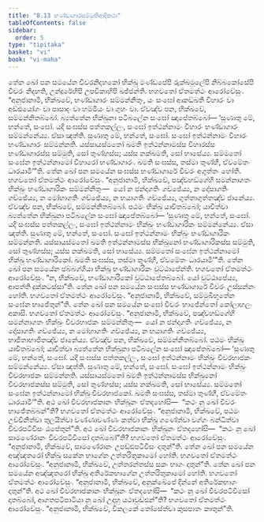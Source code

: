 ```yaml
---
title: "8.13 භණ්ඩාගාරසම්මුතිආදිකථා"
tableOfContents: false
sidebar:
  order: 5
type: "tipitaka"
basket: "vi"
book: "vi-maha"
---
```



<DynamicBreadcrumb />

<Division number="343" book="vi-maha">

<Paragraph number="1610" book="vi-maha">
තේන ඛෝ පන සමයේන චීවරනිදහකෝ භික්ඛු මණ්ඩපේපි රුක්ඛමූලේපි නිබ්බකෝසේපි චීවරං නිදහති, උන්දූරේහිපි උපචිකාහිපි ඛජ්ජන්ති. භගවතෝ ඒතමත්ථං ආරෝචේසුං. “අනුජානාමි, භික්ඛවේ, භණ්ඩාගාරං සම්මන්නිතුං, යං සංඝෝ ආකඞ්ඛති විහාරං වා අඩ්ඪයෝගං වා පාසාදං වා හම්මියං වා ගුහං වා. ඒවඤ්ච පන, භික්ඛවේ, සම්මන්නිතබ්බෝ. බ්‍යත්තේන භික්ඛුනා පටිබලේන සංඝෝ ඤාපේතබ්බෝ—
</Paragraph>

<Paragraph number="1611" book="vi-maha">
‘සුණාතු මේ, භන්තේ, සංඝෝ. යදි සංඝස්ස පත්තකල්ලං, සංඝෝ ඉත්ථන්නාමං විහාරං භණ්ඩාගාරං සම්මන්නේය්‍ය. ඒසා ඤත්ති.
</Paragraph>

<Paragraph number="1612" book="vi-maha">
සුණාතු මේ, භන්තේ, සංඝෝ. සංඝෝ ඉත්ථන්නාමං විහාරං භණ්ඩාගාරං සම්මන්නති. යස්සායස්මතෝ ඛමති ඉත්ථන්නාමස්ස විහාරස්ස භණ්ඩාගාරස්ස සම්මුති, සෝ තුණ්හස්ස; යස්ස නක්ඛමති, සෝ භාසේය්‍ය.
</Paragraph>

<Paragraph number="1613" book="vi-maha">
සම්මතෝ සංඝේන ඉත්ථන්නාමෝ විහාරෝ භණ්ඩාගාරං. ඛමති සංඝස්ස, තස්මා තුණ්හී, ඒවමේතං ධාරයාමී’”ති.
</Paragraph>

<Paragraph number="1614" book="vi-maha">
තේන ඛෝ පන සමයේන සංඝස්ස භණ්ඩාගාරේ චීවරං අගුත්තං හෝති. භගවතෝ ඒතමත්ථං ආරෝචේසුං. “අනුජානාමි, භික්ඛවේ, පඤ්චහඞ්ගේහි සමන්නාගතං භික්ඛුං භණ්ඩාගාරිකං සම්මන්නිතුං—  යෝ න ඡන්දාගතිං ගච්ඡේය්‍ය, න දෝසාගතිං ගච්ඡේය්‍ය, න මෝහාගතිං ගච්ඡේය්‍ය, න භයාගතිං ගච්ඡේය්‍ය, ගුත්තාගුත්තඤ්ච ජානේය්‍ය. ඒවඤ්ච පන, භික්ඛවේ, සම්මන්නිතබ්බෝ. පඨමං භික්ඛු යාචිතබ්බෝ; යාචිත්වා බ්‍යත්තේන භික්ඛුනා පටිබලේන සංඝෝ ඤාපේතබ්බෝ—
</Paragraph>

<Paragraph number="1615" book="vi-maha">
‘සුණාතු මේ, භන්තේ, සංඝෝ. යදි සංඝස්ස පත්තකල්ලං, සංඝෝ ඉත්ථන්නාමං භික්ඛුං භණ්ඩාගාරිකං සම්මන්නේය්‍ය. ඒසා ඤත්ති.
</Paragraph>

<Paragraph number="1616" book="vi-maha">
සුණාතු මේ, භන්තේ, සංඝෝ. සංඝෝ ඉත්ථන්නාමං භික්ඛුං භණ්ඩාගාරිකං සම්මන්නති. යස්සායස්මතෝ ඛමති ඉත්ථන්නාමස්ස භික්ඛුනෝ භණ්ඩාගාරිකස්ස සම්මුති, සෝ තුණ්හස්ස; යස්ස නක්ඛමති, සෝ භාසේය්‍ය.
</Paragraph>

<Paragraph number="1617" book="vi-maha">
සම්මතෝ සංඝේන ඉත්ථන්නාමෝ භික්ඛු භණ්ඩාගාරිකෝ. ඛමති සංඝස්ස, තස්මා තුණ්හී, ඒවමේතං ධාරයාමී’”ති.
</Paragraph>

<Paragraph number="1618" book="vi-maha">
තේන ඛෝ පන සමයේන ඡබ්බග්ගියා භික්ඛූ භණ්ඩාගාරිකං වුට්ඨාපේන්ති. භගවතෝ ඒතමත්ථං ආරෝචේසුං. “න, භික්ඛවේ, භණ්ඩාගාරිකෝ වුට්ඨාපේතබ්බෝ. යෝ වුට්ඨාපේය්‍ය, ආපත්ති දුක්කටස්සා”ති.
</Paragraph>

<Paragraph number="1619" book="vi-maha">
තේන ඛෝ පන සමයේන සංඝස්ස භණ්ඩාගාරේ චීවරං උස්සන්නං හෝති. භගවතෝ ඒතමත්ථං ආරෝචේසුං. “අනුජානාමි, භික්ඛවේ, සම්මුඛීභූතේන සංඝේන භාජේතුන්”ති.
</Paragraph>

<Paragraph number="1620" book="vi-maha">
තේන ඛෝ පන සමයේන සංඝෝ චීවරං භාජේන්තෝ කෝලාහලං අකාසි. භගවතෝ ඒතමත්ථං ආරෝචේසුං. “අනුජානාමි, භික්ඛවේ, පඤ්චහඞ්ගේහි සමන්නාගතං භික්ඛුං චීවරභාජකං සම්මන්නිතුං—  යෝ න ඡන්දාගතිං ගච්ඡේය්‍ය, න දෝසාගතිං ගච්ඡේය්‍ය, න මෝහාගතිං ගච්ඡේය්‍ය, න භයාගතිං ගච්ඡේය්‍ය, භාජිතාභාජිතඤ්ච ජානේය්‍ය. ඒවඤ්ච පන, භික්ඛවේ, සම්මන්නිතබ්බෝ. පඨමං භික්ඛු යාචිතබ්බෝ; යාචිත්වා බ්‍යත්තේන භික්ඛුනා පටිබලේන සංඝෝ ඤාපේතබ්බෝ—
</Paragraph>

<Paragraph number="1621" book="vi-maha">
‘සුණාතු මේ, භන්තේ, සංඝෝ. යදි සංඝස්ස පත්තකල්ලං, සංඝෝ ඉත්ථන්නාමං භික්ඛුං චීවරභාජකං සම්මන්නේය්‍ය. ඒසා ඤත්ති.
</Paragraph>

<Paragraph number="1622" book="vi-maha">
සුණාතු මේ, භන්තේ, සංඝෝ. සංඝෝ ඉත්ථන්නාමං භික්ඛුං චීවරභාජකං සම්මන්නති. යස්සායස්මතෝ ඛමති ඉත්ථන්නාමස්ස භික්ඛුනෝ චීවරභාජකස්ස සම්මුති, සෝ තුණ්හස්ස; යස්ස නක්ඛමති, සෝ භාසේය්‍ය.
</Paragraph>

<Paragraph number="1623" book="vi-maha">
සම්මතෝ සංඝේන ඉත්ථන්නාමෝ භික්ඛු චීවරභාජකෝ. ඛමති සංඝස්ස, තස්මා තුණ්හී, ඒවමේතං ධාරයාමී’”ති.
</Paragraph>

<Paragraph number="1624" book="vi-maha">
අථ ඛෝ චීවරභාජකානං භික්ඛූනං ඒතදහෝසි—  “කථං නු ඛෝ චීවරං භාජේතබ්බන්”ති? භගවතෝ ඒතමත්ථං ආරෝචේසුං. “අනුජානාමි, භික්ඛවේ, පඨමං උච්චිනිත්වා තුලයිත්වා වණ්ණාවණ්ණං කත්වා භික්ඛූ ගණේත්වා වග්ගං බන්ධිත්වා චීවරපටිවීසං ඨපේතුන්”ති.
</Paragraph>

<Paragraph number="1625" book="vi-maha">
අථ ඛෝ චීවරභාජකානං භික්ඛූනං ඒතදහෝසි—  “කථං නු ඛෝ සාමණේරානං චීවරපටිවීසෝ දාතබ්බෝ”ති? භගවතෝ ඒතමත්ථං ආරෝචේසුං. “අනුජානාමි, භික්ඛවේ, සාමණේරානං උපඩ්ඪපටිවීසං දාතුන්”ති.
</Paragraph>

<Paragraph number="1626" book="vi-maha">
තේන ඛෝ පන සමයේන අඤ්ඤතරෝ භික්ඛු සකේන භාගේන උත්තරිතුකාමෝ හෝති. භගවතෝ ඒතමත්ථං ආරෝචේසුං. “අනුජානාමි, භික්ඛවේ, උත්තරන්තස්ස සකං භාගං දාතුන්”ති.
</Paragraph>

<Paragraph number="1627" book="vi-maha">
තේන ඛෝ පන සමයේන අඤ්ඤතරෝ භික්ඛු අතිරේකභාගේන උත්තරිතුකාමෝ හෝති. භගවතෝ ඒතමත්ථං ආරෝචේසුං. “අනුජානාමි, භික්ඛවේ, අනුක්ඛේපේ දින්නේ අතිරේකභාගං දාතුන්”ති.
</Paragraph>

<Paragraph number="1628" book="vi-maha">
අථ ඛෝ චීවරභාජකානං භික්ඛූනං ඒතදහෝසි—  “කථං නු ඛෝ චීවරපටිවීසෝ දාතබ්බෝ, ආගතපටිපාටියා නු ඛෝ උදාහු යථාවුඩ්ඪන්”ති? භගවතෝ ඒතමත්ථං ආරෝචේසුං. “අනුජානාමි, භික්ඛවේ, විකලකේ තෝසේත්වා කුසපාතං කාතුන්”ති.
</Paragraph>
</Division>